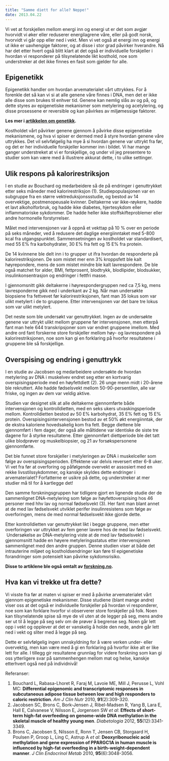 ```yaml
---
title: "Samme diett for alle? Neppe!"
date: 2013.04.22
---
```


Vi vet at forskjellen mellom energi inn og energi ut er det som avgjør hvorvidt vi øker eller reduserer energilagrene våre, eller på godt norsk, hvorvidt vi går opp eller ned i vekt. Men vi vet også at energi inn og energi ut ikke er uavhengige faktorer, og at disse i stor grad påvirker hverandre. Nå har det etter hvert også blitt klart at det også er individuelle forskjeller i hvordan vi responderer på tilsynelatende likt kosthold, noe som understreker at det ikke finnes en fasit som gjelder for alle.

## Epigenetikk

Epigenetikk handler om hvordan arvematerialet vårt uttrykkes. For å forenkle det så kan vi si at alle genene våre finnes i DNA, men det er ikke alle disse som brukes til enhver tid. Genene kan nemlig slås av og på, og dette styres av epigenetiske mekanismer som metylering og acetylering, og disse prosessene er reversible og kan påvirkes av miljømessige faktorer.

**Les mer i [artikkelen om genetikk](brokenlink/genetiske-og-metabolske-sykdommer-genetikk/).**

Kostholdet vårt påvirker genene gjennom å påvirke disse epigenetiske mekanismene, og hva vi spiser er dermed med å styre hvordan genene våre uttrykkes. Det vil selvfølgelig ha mye å si hvordan genene var uttrykt fra før, og det er her individuelle forskjeller kommer inn i bildet. Vi har mange ganger understreket at vi er forskjellige, og under vil jeg presentere to studier som kan være med å illustrere akkurat dette, i to ulike settinger.

## Ulik respons på kalorirestriksjon

I en studie av Bouchard og medarbeidere så de på endringer i genuttrykket etter seks måneder med kalorirestriksjon (1). Studiepopulasjonen var en subgruppe fra en større vektreduksjonssstudie, og bestod av 14 overvektige, postmenopeusale kvinner. Deltakerne var ikke-røykere, hadde et lavt alkoholforbruk, og hadde ikke diabetes, hjertesykdom eller inflammatoriske sykdommer. De hadde heller ikke stoffskifteproblemer eller andre hormonelle forstyrrelser.

Målet med intervensjonen var å oppnå et vekttap på 10 % over en periode på seks måneder, ved å redusere det daglige energiinntaket med 5-800 kcal fra utgangspunktet. Sammensetningen av kostholdet var standardisert, med 55 E% fra karbohydrater, 30 E% fra fett og 15 E% fra protein.

De 14 kvinnene ble delt inn i to grupper ut ifra hvordan de responderte på kalorirestriksjonen. De som mistet mer enn 3% kroppsfett ble kalt høyrepondere, mens de som mistet mindre ble kalt lavrespondere. De ble også matchet for alder, BMI, fettprosent, blodtrykk, blodlipider, blodsukker, insulinkonsentrasjon og endringer i fettfri masse.

I gjennomsnitt gikk deltakerne i høyrespondergruppen ned ca 7,5 kg, mens lavresponderne gikk ned i underkant av 2 kg. Når man undersøkte biopsiene fra fettvevet før kalorirestriksjonen, fant man 35 lokus som var ulikt metylert i de to gruppene. Etter intervensjonen var det bare tre lokus som var ulikt metylert.

Det neste som ble undersøkt var genuttrykket. Ingen av de undersøkte genene var uttrykt ulikt mellom gruppene før intervensjonen, men etterpå fant man hele 644 transkripsjoner som var endret gruppene imellom. Med andre ord fant forskerne store forskjeller mellom høy- og lavrespondere på kalorirestriksjonen, noe som kan gi en forklaring på hvorfor resultatene i gruppene ble så forskjellige.

## Overspising og endring i genuttrykk

I en studie av Jacobsen og medarbeidere undersøkte de hvordan metylering av DNA i muskelvev endret seg etter en kortvarig overspisingsperiode med en høyfettdiett (2). 26 unge menn midt i 20-årene ble rekruttert. Alle hadde fødselsvekt mellom 50-90-persentilen, alle var friske, og ingen av dem var veldig aktive.

Studien var designet slik at alle deltakerne gjennomførte både intervensjonen og kontrolldietten, med en seks ukers utvaskingsperiode mellom. Kontrolldietten bestod av 50 E% karbohydrat, 35 E% fett og 15 E% protein. Overspisingsintervensjonen bestod av et 50% økt energiinntak, der de ekstra kaloriene hovedsakelig kom fra fett. Begge diettene ble gjennomført i fem dager, der også alle måltidene var identiske de siste tre dagene for å styrke resultatene. Etter gjennomført diettperiode ble det tatt ulike blodprøver og muskelbiopsier, og 21 av forsøkspersonene gjennomførte.

Det ble funnet store forskjeller i metyleringen av DNA i muskelceller som følge av overspisingsperioden. Effektene var delvis reversert etter 6-8 uker. Vi vet fra før at overforing og påfølgende overvekt er assosiert med en rekke livsstilssykdommer, og kanskje skyldes dette endringer i arvematerialet? Forfatterne er usikre på dette, og understreker at mer studier må til for å kartlegge det!

Den samme forskningsgruppen har tidligere gjort en lignende studie der de sammenlignet DNA-metylering som følge av høyfettoverspising hos 46 personer med hhv lav og normal fødselsvekt (3). Her fant man blant annet at de med lav fødselsvekt utviklet perifer insulinresistens som følge av overforingen, mens de med normal fødselsvekt ikke gjorde dette.

Etter kontrolldietten var genuttrykket likt i begge gruppene, men etter overforingen var uttrykket av fem gener lavere hos de med lav fødselsvekt.  Undersøkelse av DNA-metylering viste at de med lav fødselsvekt i gjennomsnitt hadde en høyere metyleringsstatus etter intervensjonen sammenlignet med den andre gruppen. Denne studien viser at både det intrauterine miljøet og kostholdsendringer kan føre til epigenetiske forandringer som potensielt kan påvirke sykdomsrisiko.

**Disse to artiklene ble også omtalt av [forskning.no](http://www.forskning.no/artikler/2013/mars/350430).**

## Hva kan vi trekke ut fra dette?

Vi visste fra før at maten vi spiser er med å påvirke arvematerialet vårt gjennom epigenetiske mekanismer. Disse studiene (blant mange andre) viser oss at det også er individuelle forskjeller på hvordan vi responderer, noe som kan forklare hvorfor vi observerer store forskjeller på folk. Noen kan tilsynelatende spise så mye de vil uten at de legger på seg, mens andre ser ut til å legge på seg selv om de prøver å begrense seg. Noen går lett opp i vekt og opplever at det er vanskelig å holde den nede, andre går lett ned i vekt og sliter med å legge på seg.

Dette er selvfølgelig ingen unnskyldning for å være verken under- eller overvektig, men kan være med å gi en forklaring på hvorfor ikke alt er like lett for alle. I tillegg gir resultatene grunnlag for videre forskning som kan gi oss ytterligere svar på sammenhengen mellom mat og helse, kanskje etterhvert også ned på individnivå!

Referanser:

1.  Bouchard L, Rabasa-Lhoret R, Faraj M, Lavoie ME, Mill J, Perusse L, Vohl MC: **Differential epigenomic and transcriptomic responses in subcutaneous adipose tissue between low and high responders to caloric restriction**. *Am J Clin Nutr* 2010, **91**(2):309-320.
2.  Jacobsen SC, Brons C, Bork-Jensen J, Ribel-Madsen R, Yang B, Lara E, Hall E, Calvanese V, Nilsson E, Jorgensen SW *et al*: **Effects of short-term high-fat overfeeding on genome-wide DNA methylation in the skeletal muscle of healthy young men**. *Diabetologia* 2012, **55**(12):3341-3349.
3.  Brons C, Jacobsen S, Nilsson E, Ronn T, Jensen CB, Storgaard H, Poulsen P, Groop L, Ling C, Astrup A *et al*: **Deoxyribonucleic acid methylation and gene expression of PPARGC1A in human muscle is influenced by high-fat overfeeding in a birth-weight-dependent manner**. *J Clin Endocrinol Metab* 2010, **95**(6):3048-3056.
